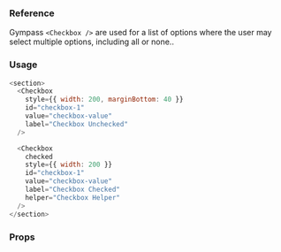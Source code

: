 ### Reference

Gympass `<Checkbox />` are used for a list of options where the user may select multiple options, including all or none..

### Usage

```javascript reactLive=true center=true
<section>
  <Checkbox
    style={{ width: 200, marginBottom: 40 }}
    id="checkbox-1"
    value="checkbox-value"
    label="Checkbox Unchecked"
  />

  <Checkbox
    checked
    style={{ width: 200 }}
    id="checkbox-1"
    value="checkbox-value"
    label="Checkbox Checked"
    helper="Checkbox Helper"
  />
</section>
```

### Props

<PropsTable component="Checkbox" platform="web" />
